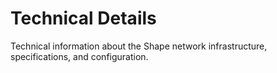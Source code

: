 # Technical Details

Technical information about the Shape network infrastructure, specifications, and configuration.
